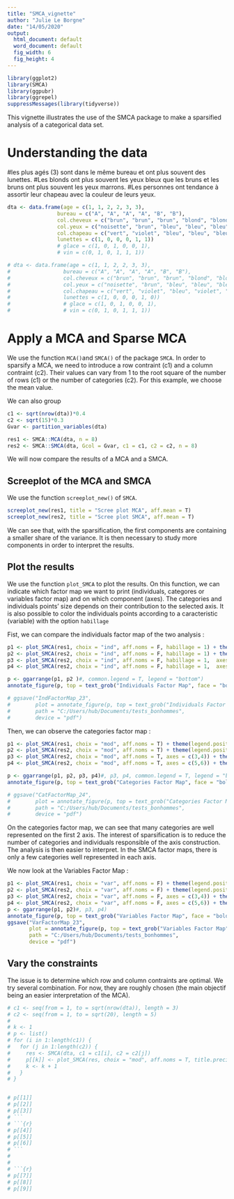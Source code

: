 ```yaml
---
title: "SMCA_vignette"
author: "Julie Le Borgne"
date: "14/05/2020"
output:
  html_document: default
  word_document: default
  fig_width: 6 
  fig_height: 4
---
```


```r
library(ggplot2)
library(SMCA)
library(ggpubr)
library(ggrepel)
suppressMessages(library(tidyverse))

```

This vignette illustrates the use of the SMCA package to make a sparsified analysis of a categorical data set.

# Understanding the data

#les plus agés (3) sont dans le même bureau et ont plus souvent des lunettes. 
#Les blonds ont plus souvent les yeux bleux que les bruns et les bruns ont plus souvent les yeux marrons.
#Les personnes ont tendance à assortir leur chapeau avec la couleur de leurs yeux.

```r

dta <- data.frame(age = c(1, 1, 2, 2, 3, 3), 
                bureau = c("A", "A", "A", "A", "B", "B"), 
                col.cheveux = c("brun", "brun", "brun", "blond", "blond", "brun"),
                col.yeux = c("noisette", "brun", "bleu", "bleu", "bleu", "noisette"),
                col.chapeau = c("vert", "violet", "bleu", "bleu", "bleu", "vert"),
                lunettes = c(1, 0, 0, 0, 1, 1))
                # glace = c(1, 0, 1, 0, 0, 1),
                # vin = c(0, 1, 0, 1, 1, 1))

# dta <- data.frame(age = c(1, 1, 2, 2, 3, 3), 
#                 bureau = c("A", "A", "A", "A", "B", "B"), 
#                 col.cheveux = c("brun", "brun", "brun", "blond", "blond", "brun"),
#                 col.yeux = c("noisette", "brun", "bleu", "bleu", "bleu", "noisette"),
#                 col.chapeau = c("vert", "violet", "bleu", "violet", "bleu", "vert"),
#                 lunettes = c(1, 0, 0, 0, 1, 0))
#                 # glace = c(1, 0, 1, 0, 0, 1),
#                 # vin = c(0, 1, 0, 1, 1, 1))
```

# Apply a MCA and Sparse MCA

We use the function `MCA()`and `SMCA()` of the package `SMCA`.
In order to sparsify a MCA, we need to introduce a row contraint (c1) and a column contraint (c2). Their values can vary from 1 to the root square of the number of rows (c1) or the number of categories (c2). For this example, we choose the mean value.

We can also group 

```r

c1 <- sqrt(nrow(dta))*0.4
c2 <- sqrt(15)*0.3
Gvar <- partition_variables(dta)

res1 <- SMCA::MCA(dta, n = 8)
res2 <- SMCA::SMCA(dta, Gcol = Gvar, c1 = c1, c2 = c2, n = 8)
```

We will now compare the results of a MCA and a SMCA. 

## Screeplot of the MCA and SMCA
We use the function `screeplot_new()` of `SMCA`.
```r
screeplot_new(res1, title = "Scree plot MCA", aff.mean = T)
screeplot_new(res2, title = "Scree plot SMCA", aff.mean = T)

```
We can see that, with the sparsification, the first components are containing a smaller share of the variance. It is then necessary to study more components in order to interpret the results. 

## Plot the results

We use the function `plot_SMCA` to plot the results. On this function, we can indicate which factor map we want to print (individuals, categores or variables factor map) and on which component (axes). The categories and individuals points' size depends on their contribution to the selected axis. It is also possible to color the individuals points according to a caracteristic (variable) with the option `habillage`

Fist, we can compare the individuals factor map of the two analysis :
```r
p1 <- plot_SMCA(res1, choix = "ind", aff.noms = F, habillage = 1) + theme(legend.position = "none")+ ggtitle("MCA")
p2 <- plot_SMCA(res2, choix = "ind", aff.noms = F, habillage = 1) + theme(legend.position = "none")+ ggtitle("SMCA")
p3 <- plot_SMCA(res2, choix = "ind", aff.noms = F, habillage = 1,  axes = c(3,4)) + theme(legend.position = "none")+ ggtitle("SMCA")
p4 <- plot_SMCA(res2, choix = "ind", aff.noms = F, habillage = 1,  axes = c(5,6)) + theme(legend.position = "none")+ ggtitle("SMCA")

p <- ggarrange(p1, p2 )#, common.legend = T, legend = "bottom")
annotate_figure(p, top = text_grob("Individuals Factor Map", face = "bold", size = 14))

# ggsave("IndFactorMap_23",
#        plot = annotate_figure(p, top = text_grob("Individuals Factor Map", face = "bold", size = 14)),
#        path = "C:/Users/hub/Documents/tests_bonhommes",
#        device = "pdf")

```

Then, we can observe the categories factor map :
```r
p1 <- plot_SMCA(res1, choix = "mod", aff.noms = T) + theme(legend.position = "none")+ ggtitle("MCA")
p2 <- plot_SMCA(res2, choix = "mod", aff.noms = T) + theme(legend.position = "none")+ ggtitle("SMCA")
p3 <- plot_SMCA(res2, choix = "mod", aff.noms = T, axes = c(3,4)) + theme(legend.position = "none")+ ggtitle("SMCA")
p4 <- plot_SMCA(res2, choix = "mod", aff.noms = T, axes = c(5,6)) + theme(legend.position = "none")+ ggtitle("SMCA")

p <- ggarrange(p1, p2, p3, p4)#, p3, p4, common.legend = T, legend = "bottom", heights = 10, widths = 10)
annotate_figure(p, top = text_grob("Categories Factor Map", face = "bold", size = 14))

# ggsave("CatFactorMap_24",
#        plot = annotate_figure(p, top = text_grob("Categories Factor Map", face = "bold", size = 14)),
#        path = "C:/Users/hub/Documents/tests_bonhommes",
#        device = "pdf")
```

On the categories factor map, we can see that many categories are well represented on the first 2 axis. The interest of sparsification is to reduce the number of categories and individuals responsible of the axis construction. The analysis is then easier to interpret.
In the SMCA factor maps, there is only a few categories well represented in each axis.

We now look at the Variables Factor Map :
```r
p1 <- plot_SMCA(res1, choix = "var", aff.noms = F) + theme(legend.position = "none")+ ggtitle("MCA")
p2 <- plot_SMCA(res2, choix = "var", aff.noms = F) + theme(legend.position = "none")+ ggtitle("SMCA")
p3 <- plot_SMCA(res2, choix = "var", aff.noms = F, axes = c(3,4)) + theme(legend.position = "none")+ ggtitle("SMCA")
p4 <- plot_SMCA(res2, choix = "var", aff.noms = F, axes = c(5,6)) + theme(legend.position = "none")+ ggtitle("SMCA")
p <- ggarrange(p1, p2)#, p3, p4)
annotate_figure(p, top = text_grob("Variables Factor Map", face = "bold", size = 14))
ggsave("VarFactorMap_23",
       plot = annotate_figure(p, top = text_grob("Variables Factor Map", face = "bold", size = 14)),
       path = "C:/Users/hub/Documents/tests_bonhommes",
       device = "pdf")
```

## Vary the constraints
The issue is to determine which row and column contraints are optimal. We try several combination. For now, they are roughly chosen (the main objectif being an easier interpretation of the MCA).
```r
# c1 <- seq(from = 1, to = sqrt(nrow(dta)), length = 3)
# c2 <- seq(from = 1, to = sqrt(20), length = 5)
# 
# k <- 1
# p <- list()
# for (i in 1:length(c1)) {
#   for (j in 1:length(c2)) {
#     res <- SMCA(dta, c1 = c1[i], c2 = c2[j])
#     p[[k]] <- plot_SMCA(res, choix = "mod", aff.noms = T, title.precision = paste("(c1 =", round(c1[i], 3), ", c2 =", round(c2[j], 3), ")", sep = " ")) + theme(legend.position = "none")
#     k <- k + 1
#   }
# }



```

```r
# p[[1]] 
# p[[2]]
# p[[3]]
# ```
# ```{r}
# p[[4]] 
# p[[5]]
# p[[6]]
# ```
# 
# 
# ```{r}
# p[[7]] 
# p[[8]]
# p[[9]]
```
